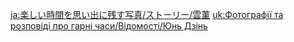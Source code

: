 {{TPRGT Story
|character          = Yun Jin
|date               = 2022-05-21
|zh                 = 
;今天是云堇的生日哦，我们快去为她庆祝吧！
:'''派蒙：'''云堇，生日快乐！
:'''云堇：'''呀，是旅行者和派蒙，谢谢你们。
:'''派蒙：'''我们一直想着要送你一份特别的生日礼物，想了好久好久…
:'''派蒙：'''最后试着写了一场「戏」！
:'''旅行者：'''是以你为原型的故事。想现在唱给你听，可以吗？
:'''云堇：'''当然可以，我很期待！
|dialogue_review_zh = 「这是以你为原型的故事。想现在唱给你听，可以吗？」
|en                 =
;Today is [[Yun Jin]]'s birthday, let's go and celebrate with her!
:'''Paimon:''' Happy birthday, Yun Jin!
:'''Yun Jin:''' Oh, it's the Traveler and Paimon. Thank you.
:'''Paimon:''' We've been wanting to give you a special present and we were thinking for a long, long time...
:'''Paimon:''' And we ended up trying to write an opera!
:'''Traveler:''' It's a story based on you. Do you think I could perform for you right now?
:'''Yun Jin:''' Of course, I can't wait!
|dialogue_review_en = "This is a story based on you. Do you think I could perform for you right now?"
}}


<!-- interwikis -->
[[ja:楽しい時間を思い出に残す写真/ストーリー/雲菫]]
[[uk:Фотографії та розповіді про гарні часи/Відомості/Юнь Дзінь]]